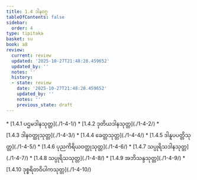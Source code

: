 ```yaml
---
title: 1.4 ဒါနဝဂ္ဂ
tableOfContents: false
sidebar:
  order: 4
type: tipitaka
basket: su
book: a8
review:
  current: review
  updated: '2025-10-27T21:48:28.459652'
  updated_by: ''
  notes: ''
  history:
  - state: review
    date: '2025-10-27T21:48:28.459652'
    updated_by: ''
    notes: ''
    previous_state: draft
---
```



<ReviewStatus review={frontmatter.review} showDetails={true} />

<HypothesisAnnotation frontmatter={frontmatter} />

<DynamicBreadcrumb />



<TableOfContents book="a8" section="1.4">
* [1.4.1 ပဌမဒါနသုတ္တ](./1-4-1/)
* [1.4.2 ဒုတိယဒါနသုတ္တ](./1-4-2/)
* [1.4.3 ဒါနဝတ္ထုသုတ္တ](./1-4-3/)
* [1.4.4 ခေတ္တသုတ္တ](./1-4-4/)
* [1.4.5 ဒါနူပပတ္တိသုတ္တ](./1-4-5/)
* [1.4.6 ပုညကိရိယဝတ္ထုသုတ္တ](./1-4-6/)
* [1.4.7 သပ္ပုရိသဒါနသုတ္တ](./1-4-7/)
* [1.4.8 သပ္ပုရိသသုတ္တ](./1-4-8/)
* [1.4.9 အဘိသန္ဒသုတ္တ](./1-4-9/)
* [1.4.10 ဒုစ္စရိတဝိပါကသုတ္တ](./1-4-10/)
</TableOfContents>
